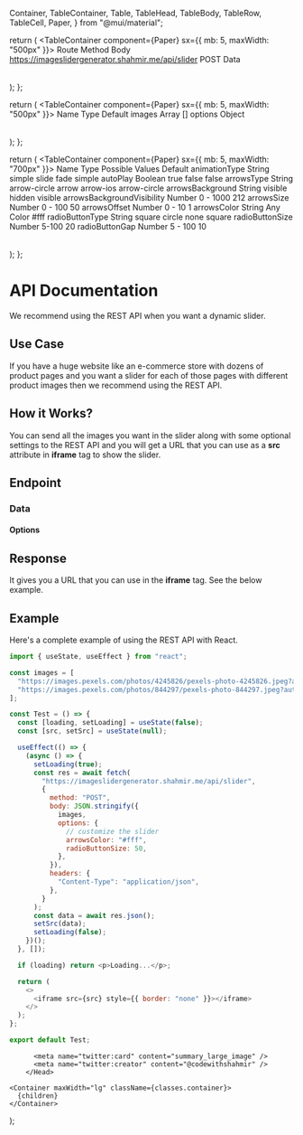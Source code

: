   Container,
  TableContainer,
  Table,
  TableHead,
  TableBody,
  TableRow,
  TableCell,
  Paper,
} from "@mui/material";

  return (
    <TableContainer component={Paper} sx={{ mb: 5, maxWidth: "500px" }}>
      <Table>
        <TableHead>
          <TableRow>
            <TableCell>Route</TableCell>
            <TableCell>Method</TableCell>
            <TableCell>Body</TableCell>
          </TableRow>
        </TableHead>
        <TableBody>
          <TableRow>
            <TableCell>
              https://imageslidergenerator.shahmir.me/api/slider
            </TableCell>
            <TableCell>POST</TableCell>
            <TableCell>Data</TableCell>
          </TableRow>
        </TableBody>
      </Table>
    </TableContainer>
  );
};

  return (
    <TableContainer component={Paper} sx={{ mb: 5, maxWidth: "500px" }}>
      <Table>
        <TableHead>
          <TableRow>
            <TableCell>Name</TableCell>
            <TableCell>Type</TableCell>
            <TableCell>Default</TableCell>
          </TableRow>
        </TableHead>
        <TableBody>
          <TableRow>
            <TableCell>images</TableCell>
            <TableCell>Array</TableCell>
            <TableCell>[]</TableCell>
          </TableRow>
          <TableRow>
            <TableCell>options</TableCell>
            <TableCell>Object</TableCell>
          </TableRow>
        </TableBody>
      </Table>
    </TableContainer>
  );
};

  return (
    <TableContainer component={Paper} sx={{ mb: 5, maxWidth: "700px" }}>
      <Table>
        <TableHead>
          <TableRow>
            <TableCell>Name</TableCell>
            <TableCell>Type</TableCell>
            <TableCell>Possible Values</TableCell>
            <TableCell>Default</TableCell>
          </TableRow>
        </TableHead>
        <TableBody>
          <TableRow>
            <TableCell>animationType</TableCell>
            <TableCell>String</TableCell>
            <TableCell>
              <span>simple</span>
              <span>slide</span>
              <span>fade</span>
            </TableCell>
            <TableCell>simple</TableCell>
          </TableRow>
          <TableRow>
            <TableCell>autoPlay</TableCell>
            <TableCell>Boolean</TableCell>
            <TableCell>
              <span>true</span>
              <span>false</span>
            </TableCell>
            <TableCell>false</TableCell>
          </TableRow>
          <TableRow>
            <TableCell>arrowsType</TableCell>
            <TableCell>String</TableCell>
            <TableCell>
              <span>arrow-circle</span>
              <span>arrow</span>
              <span>arrow-ios</span>
            </TableCell>
            <TableCell>arrow-circle</TableCell>
          </TableRow>
          <TableRow>
            <TableCell>arrowsBackground</TableCell>
            <TableCell>String</TableCell>
            <TableCell>
              <span>visible</span>
              <span>hidden</span>
            </TableCell>
            <TableCell>visible</TableCell>
          </TableRow>
          <TableRow>
            <TableCell>arrowsBackgroundVisibility</TableCell>
            <TableCell>Number</TableCell>
            <TableCell>
              <span>0 - 1000</span>
            </TableCell>
            <TableCell>212</TableCell>
          </TableRow>
          <TableRow>
            <TableCell>arrowsSize</TableCell>
            <TableCell>Number</TableCell>
            <TableCell>
              <span>0 - 100</span>
            </TableCell>
            <TableCell>50</TableCell>
          </TableRow>
          <TableRow>
            <TableCell>arrowsOffset</TableCell>
            <TableCell>Number</TableCell>
            <TableCell>
              <span>0 - 10</span>
            </TableCell>
            <TableCell>1</TableCell>
          </TableRow>
          <TableRow>
            <TableCell>arrowsColor</TableCell>
            <TableCell>String</TableCell>
            <TableCell>
              <span>Any Color</span>
            </TableCell>
            <TableCell>#fff</TableCell>
          </TableRow>
          <TableRow>
            <TableCell>radioButtonType</TableCell>
            <TableCell>String</TableCell>
            <TableCell>
              <span>square</span>
              <span>circle</span>
              <span>none</span>
            </TableCell>
            <TableCell>square</TableCell>
          </TableRow>
          <TableRow>
            <TableCell>radioButtonSize</TableCell>
            <TableCell>Number</TableCell>
            <TableCell>
              <span>5-100</span>
            </TableCell>
            <TableCell>20</TableCell>
          </TableRow>
          <TableRow>
            <TableCell>radioButtonGap</TableCell>
            <TableCell>Number</TableCell>
            <TableCell>
              <span>5 - 100</span>
            </TableCell>
            <TableCell>10</TableCell>
          </TableRow>
        </TableBody>
      </Table>
    </TableContainer>
  );
};

# API Documentation

We recommend using the REST API when you want a dynamic slider.

## Use Case

If you have a huge website like an e-commerce store with dozens of product pages and you want a slider for each of those pages with different product images then we recommend using the REST API.

## How it Works?

You can send all the images you want in the slider along with some optional settings to the REST API and you will get a URL that you can use as a **src** attribute in **iframe** tag to show the slider.

## Endpoint

<EndpointTable />

### Data

<DataTable />

#### Options

<OptionsTable />

## Response

It gives you a URL that you can use in the **iframe** tag. See the below example.

## Example

Here's a complete example of using the REST API with React.

```javascript
import { useState, useEffect } from "react";

const images = [
  "https://images.pexels.com/photos/4245826/pexels-photo-4245826.jpeg?auto=compress&cs=tinysrgb&w=600",
  "https://images.pexels.com/photos/844297/pexels-photo-844297.jpeg?auto=compress&cs=tinysrgb&w=600",
];

const Test = () => {
  const [loading, setLoading] = useState(false);
  const [src, setSrc] = useState(null);

  useEffect(() => {
    (async () => {
      setLoading(true);
      const res = await fetch(
        "https://imageslidergenerator.shahmir.me/api/slider",
        {
          method: "POST",
          body: JSON.stringify({
            images,
            options: {
              // customize the slider
              arrowsColor: "#fff",
              radioButtonSize: 50,
            },
          }),
          headers: {
            "Content-Type": "application/json",
          },
        }
      );
      const data = await res.json();
      setSrc(data);
      setLoading(false);
    })();
  }, []);

  if (loading) return <p>Loading...</p>;

  return (
    <>
      <iframe src={src} style={{ border: "none" }}></iframe>
    </>
  );
};

export default Test;
```

  <Layout>
   <Head>
          <title>
            API Documentation - Image Slider Generator
          </title>
          <meta
            name="description"
            content="Use the REST API provided by Image Slider Generator to create dynamic image sliders."
          />
          <meta
            property="og:url"
            content={process.env.NEXT_PUBLIC_SITE_URL}
            key="ogurl"
          />
          <meta
            property="og:image"
            content={`${process.env.NEXT_PUBLIC_SITE_URL}/social.png`}
            key="ogimage"
          />
          <meta
            property="og:site_name"
            content={process.env.NEXT_PUBLIC_SITE_NAME}
            key="ogsitename"
          />
          <meta
            property="og:title"
            content="API Documentation - Image Slider Generator"
            key="ogtitle"
          />
          <meta
            property="og:description"
            content="Use the REST API provided by Image Slider Generator to create dynamic image sliders."
            key="ogdesc"
          />

          <meta name="twitter:card" content="summary_large_image" />
          <meta name="twitter:creator" content="@codewithshahmir" />
        </Head>

    <Container maxWidth="lg" className={classes.container}>
      {children}
    </Container>

  </Layout>
);
